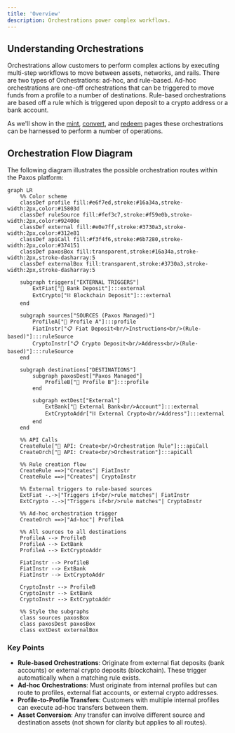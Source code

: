 ```yaml
---
title: 'Overview'
description: Orchestrations power complex workflows.
---
```


## Understanding Orchestrations

Orchestrations allow customers to perform complex actions by executing multi-step
workflows to move between assets, networks, and rails. There are two types of Orchestrations:
ad-hoc, and rule-based. Ad-hoc orchestrations are one-off orchestrations that can be triggered
to move funds from a profile to a number of destinations. Rule-based orchestrations are based
off a rule which is triggered upon deposit to a crypto address or a bank account.

As we'll show in the [mint](), [convert](), and [redeem]() pages these orchestrations can
be harnessed to perform a number of operations.

## Orchestration Flow Diagram

The following diagram illustrates the possible orchestration routes within the Paxos platform:

```mermaid
graph LR
    %% Color scheme
    classDef profile fill:#e6f7ed,stroke:#16a34a,stroke-width:2px,color:#15803d
    classDef ruleSource fill:#fef3c7,stroke:#f59e0b,stroke-width:2px,color:#92400e
    classDef external fill:#e0e7ff,stroke:#3730a3,stroke-width:2px,color:#312e81
    classDef apiCall fill:#f3f4f6,stroke:#6b7280,stroke-width:2px,color:#374151
    classDef paxosBox fill:transparent,stroke:#16a34a,stroke-width:2px,stroke-dasharray:5
    classDef externalBox fill:transparent,stroke:#3730a3,stroke-width:2px,stroke-dasharray:5
    
    subgraph triggers["EXTERNAL TRIGGERS"]
        ExtFiat["🏦 Bank Deposit"]:::external
        ExtCrypto["⛓ Blockchain Deposit"]:::external
    end
    
    subgraph sources["SOURCES (Paxos Managed)"]
        ProfileA["👤 Profile A"]:::profile
        FiatInstr["📋 Fiat Deposit<br/>Instructions<br/>(Rule-based)"]:::ruleSource
        CryptoInstr["📋 Crypto Deposit<br/>Address<br/>(Rule-based)"]:::ruleSource
    end
    
    subgraph destinations["DESTINATIONS"]
        subgraph paxosDest["Paxos Managed"]
            ProfileB["👤 Profile B"]:::profile
        end
        
        subgraph extDest["External"]
            ExtBank["🏦 External Bank<br/>Account"]:::external
            ExtCryptoAddr["⛓ External Crypto<br/>Address"]:::external
        end
    end
    
    %% API Calls
    CreateRule["🔧 API: Create<br/>Orchestration Rule"]:::apiCall
    CreateOrch["🔧 API: Create<br/>Orchestration"]:::apiCall
    
    %% Rule creation flow
    CreateRule ==>|"Creates"| FiatInstr
    CreateRule ==>|"Creates"| CryptoInstr
    
    %% External triggers to rule-based sources
    ExtFiat -.->|"Triggers if<br/>rule matches"| FiatInstr
    ExtCrypto -.->|"Triggers if<br/>rule matches"| CryptoInstr
    
    %% Ad-hoc orchestration trigger
    CreateOrch ==>|"Ad-hoc"| ProfileA
    
    %% All sources to all destinations
    ProfileA --> ProfileB
    ProfileA --> ExtBank
    ProfileA --> ExtCryptoAddr
    
    FiatInstr --> ProfileB
    FiatInstr --> ExtBank
    FiatInstr --> ExtCryptoAddr
    
    CryptoInstr --> ProfileB
    CryptoInstr --> ExtBank
    CryptoInstr --> ExtCryptoAddr
    
    %% Style the subgraphs
    class sources paxosBox
    class paxosDest paxosBox
    class extDest externalBox
```

### Key Points

- **Rule-based Orchestrations**: Originate from external fiat deposits (bank accounts) or external crypto deposits (blockchain). These trigger automatically when a matching rule exists.
- **Ad-hoc Orchestrations**: Must originate from internal profiles but can route to profiles, external fiat accounts, or external crypto addresses.
- **Profile-to-Profile Transfers**: Customers with multiple internal profiles can execute ad-hoc transfers between them.
- **Asset Conversion**: Any transfer can involve different source and destination assets (not shown for clarity but applies to all routes).
